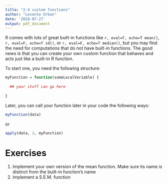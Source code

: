 ```yaml
---
title: "2-4 custom functions"
author: "Levente Orban"
date: '2018-07-27'
output: pdf_document
---
```


R comes with lots of great built-in functions like `r, eval=F, echo=T mean() `, `r, eval=F, echo=T sd() `, or `r, eval=F, echo=T median() `, but you may find the need for computations that do not have built-in functions. The good news is that you can create your own custom function that behaves and acts just like a built-in R function. 

To start one, you need the following structure: 

```r
myFunction = function(someLocalVariable) {
  
  ## your stuff can go here
  
}
```


Later, you can call your function later in your code the following ways: 

```r

myFunction(data)

```

or

```r

apply(data, 2, myFunction)

```

# Exercises
1. Implement your own version of the mean function. Make sure its name is distinct from the built-in function's name
2. Implement a S.E.M. function